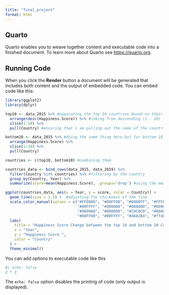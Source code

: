 ---
title: "final_project"
format: html
---

## Quarto

Quarto enables you to weave together content and executable code into a finished document. To learn more about Quarto see <https://quarto.org>.

## Running Code

When you click the **Render** button a document will be generated that includes both content and the output of embedded code. You can embed code like this:

```{r}
library(ggplot2) 
library(dplyr)

top10 <- data_2015 %>% #separating the top 10 countries based on their Happiness Score
  arrange(desc(Happiness.Score)) %>% #taking from descending (1 - 10)
  slice(1:10) %>%
  pull(Country) #ensuring that i am pulling out the name of the countries

bottom10 <- data_2015 %>% #doing the same thing here but for bottom 10
  arrange(Happiness.Score) %>%
  slice(1:10) %>%
  pull(Country)

countries <- c(top10, bottom10) #combining them

countries_data <- bind_rows(data_2015, data_2019) %>%
  filter(Country %in% countries) %>% #filtering by the country
  group_by(Country, Year) %>%
  summarize(score=mean(Happiness.Score), .groups='drop') #using the means of the Happiness Scores for the y-axis

ggplot(countries_data, aes(x = Year, y = score, color = Country)) +
  geom_line(size = 1.2) +  #adjusting the thickness of the line                                    
  scale_color_manual(values = c("#FF0000", "#00FF00", "#0000FF", "#FFFF00", "#FF00FF",
                                "#00FFFF", "#800000", "#008000", "#000080", "#808000",
                                "#800080", "#008080", "#C0C0C0", "#808080", "#FF8000",
                                "#80FF00", "#00FFFF", "#4682B4", "#ffd8b1", "#aaffc3")) + #customizing colors for each name
  labs(
    title = "Happiness Score Change between the top 10 and bottom 10 Countries in 2015 vs. 2019",
    x = "Year",
    y = "Happiness Score ",
    color = "Country"
  ) +
  theme_minimal()                                              

```

You can add options to executable code like this 

```{r}
#| echo: false
2 * 2
```

The `echo: false` option disables the printing of code (only output is displayed).
